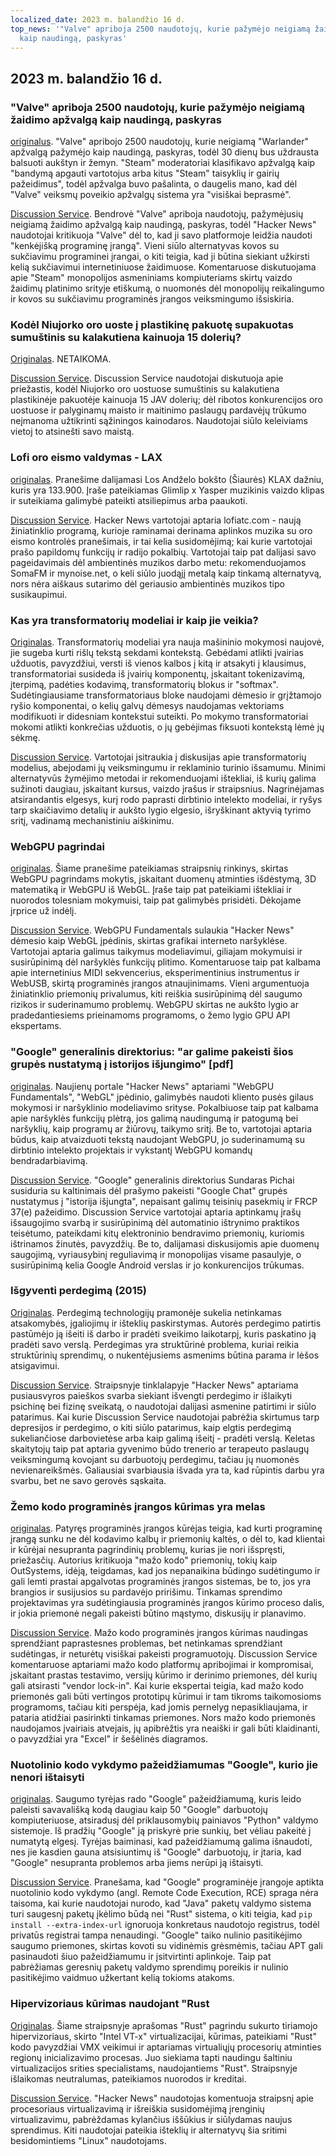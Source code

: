 ```yaml
---
localized_date: 2023 m. balandžio 16 d.
top_news: '"Valve" apriboja 2500 naudotojų, kurie pažymėjo neigiamą žaidimo apžvalgą
  kaip naudingą, paskyras'
---
```


## 2023 m. balandžio 16 d.

### "Valve" apriboja 2500 naudotojų, kurie pažymėjo neigiamą žaidimo apžvalgą kaip naudingą, paskyras

[originalus](https://tech.slashdot.org/story/23/04/14/175246/valve-restricts-accounts-of-2500-users-who-marked-a-negative-game-review-useful).
"Valve" apribojo 2500 naudotojų, kurie neigiamą "Warlander" apžvalgą pažymėjo kaip naudingą, paskyras, todėl 30 dienų bus uždrausta balsuoti aukštyn ir žemyn. "Steam" moderatoriai klasifikavo apžvalgą kaip "bandymą apgauti vartotojus arba kitus "Steam" taisyklių ir gairių pažeidimus", todėl apžvalga buvo pašalinta, o daugelis mano, kad dėl "Valve" veiksmų poveikio apžvalgų sistema yra "visiškai beprasmė".

[Discussion Service](http://news.ycombinator.com/item?id=35577895).
Bendrovė "Valve" apriboja naudotojų, pažymėjusių neigiamą žaidimo apžvalgą kaip naudingą, paskyras, todėl "Hacker News" naudotojai kritikuoja "Valve" dėl to, kad ji savo platformoje leidžia naudoti "kenkėjišką programinę įrangą". Vieni siūlo alternatyvas kovos su sukčiavimu programinei įrangai, o kiti teigia, kad ji būtina siekiant užkirsti kelią sukčiavimui internetiniuose žaidimuose. Komentaruose diskutuojama apie "Steam" monopolijos asmeniniams kompiuteriams skirtų vaizdo žaidimų platinimo srityje etiškumą, o nuomonės dėl monopolijų reikalingumo ir kovos su sukčiavimu programinės įrangos veiksmingumo išsiskiria.

### Kodėl Niujorko oro uoste į plastikinę pakuotę supakuotas sumuštinis su kalakutiena kainuoja 15 dolerių?

[Originalas](https://hellgatenyc.com/why-is-airport-turkey-sandwich-expensive).
NETAIKOMA.

[Discussion Service](http://news.ycombinator.com/item?id=35580847).
Discussion Service naudotojai diskutuoja apie priežastis, kodėl Niujorko oro uostuose sumuštinis su kalakutiena plastikinėje pakuotėje kainuoja 15 JAV dolerių; dėl ribotos konkurencijos oro uostuose ir palyginamų maisto ir maitinimo paslaugų pardavėjų trūkumo neįmanoma užtikrinti sąžiningos kainodaros. Naudotojai siūlo keleiviams vietoj to atsinešti savo maistą.

### Lofi oro eismo valdymas - LAX

[originalas](https://www.lofiatc.com/?icao=KLAX).
Pranešime dalijamasi Los Andželo bokšto (Šiaurės) KLAX dažniu, kuris yra 133.900. Įraše pateikiamas Glimlip x Yasper muzikinis vaizdo klipas ir suteikiama galimybė pateikti atsiliepimus arba paaukoti.

[Discussion Service](http://news.ycombinator.com/item?id=35583228).
Hacker News vartotojai aptaria lofiatc.com - naują žiniatinklio programą, kurioje raminamai derinama aplinkos muzika su oro eismo kontrolės pranešimais, ir tai kelia susidomėjimą; kai kurie vartotojai prašo papildomų funkcijų ir radijo pokalbių. Vartotojai taip pat dalijasi savo pageidavimais dėl ambientinės muzikos darbo metu: rekomenduojamos SomaFM ir mynoise.net, o keli siūlo juodąjį metalą kaip tinkamą alternatyvą, nors nėra aiškaus sutarimo dėl geriausio ambientinės muzikos tipo susikaupimui.

### Kas yra transformatorių modeliai ir kaip jie veikia?

[Originalas](https://txt.cohere.ai/what-are-transformer-models/).
Transformatorių modeliai yra nauja mašininio mokymosi naujovė, jie sugeba kurti rišlų tekstą sekdami kontekstą. Gebėdami atlikti įvairias užduotis, pavyzdžiui, versti iš vienos kalbos į kitą ir atsakyti į klausimus, transformatoriai susideda iš įvairių komponentų, įskaitant tokenizavimą, įterpimą, padėties kodavimą, transformatorių blokus ir "softmax". Sudėtingiausiame transformatoriaus bloke naudojami dėmesio ir grįžtamojo ryšio komponentai, o kelių galvų dėmesys naudojamas vektoriams modifikuoti ir didesniam kontekstui suteikti. Po mokymo transformatoriai mokomi atlikti konkrečias užduotis, o jų gebėjimas fiksuoti kontekstą lėmė jų sėkmę.

[Discussion Service](http://news.ycombinator.com/item?id=35576918).
Vartotojai įsitraukia į diskusijas apie transformatorių modelius, abejodami jų veiksmingumu ir reklaminio turinio išsamumu. Minimi alternatyvūs žymėjimo metodai ir rekomenduojami ištekliai, iš kurių galima sužinoti daugiau, įskaitant kursus, vaizdo įrašus ir straipsnius. Nagrinėjamas atsirandantis elgesys, kurį rodo paprasti dirbtinio intelekto modeliai, ir ryšys tarp skaičiavimo detalių ir aukšto lygio elgesio, išryškinant aktyvią tyrimo sritį, vadinamą mechanistiniu aiškinimu.

### WebGPU pagrindai

[originalas](https://webgpufundamentals.org/).
Šiame pranešime pateikiamas straipsnių rinkinys, skirtas WebGPU pagrindams mokytis, įskaitant duomenų atminties išdėstymą, 3D matematiką ir WebGPU iš WebGL. Įraše taip pat pateikiami ištekliai ir nuorodos tolesniam mokymuisi, taip pat galimybės prisidėti. Dėkojame jrprice už indėlį.

[Discussion Service](http://news.ycombinator.com/item?id=35579334).
WebGPU Fundamentals sulaukia "Hacker News" dėmesio kaip WebGL įpėdinis, skirtas grafikai interneto naršyklėse. Vartotojai aptaria galimus taikymus modeliavimui, giliajam mokymuisi ir susirūpinimą dėl naršyklės funkcijų plitimo. Komentaruose taip pat kalbama apie internetinius MIDI sekvencerius, eksperimentinius instrumentus ir WebUSB, skirtą programinės įrangos atnaujinimams. Vieni argumentuoja žiniatinklio priemonių privalumus, kiti reiškia susirūpinimą dėl saugumo rizikos ir suderinamumo problemų. WebGPU skirtas ne aukšto lygio ar pradedantiesiems prieinamoms programoms, o žemo lygio GPU API ekspertams.

### "Google" generalinis direktorius: "ar galime pakeisti šios grupės nustatymą į istorijos išjungimo" [pdf]

[originalas](https://ia601707.us.archive.org/28/items/gov.uscourts.cand.364454/gov.uscourts.cand.364454.385.0.pdf).
Naujienų portale "Hacker News" aptariami "WebGPU Fundamentals", "WebGL" įpėdinio, galimybės naudoti kliento pusės gilaus mokymosi ir naršyklinio modeliavimo srityse. Pokalbiuose taip pat kalbama apie naršyklės funkcijų plėtrą, jos galimą naudingumą ir patogumą bei naršyklių, kaip programų ar žiūrovų, taikymo sritį. Be to, vartotojai aptaria būdus, kaip atvaizduoti tekstą naudojant WebGPU, jo suderinamumą su dirbtinio intelekto projektais ir vykstantį WebGPU komandų bendradarbiavimą.

[Discussion Service](http://news.ycombinator.com/item?id=35585174).
"Google" generalinis direktorius Sundaras Pichai susiduria su kaltinimais dėl prašymo pakeisti "Google Chat" grupės nustatymus į "istorija išjungta", nepaisant galimų teisinių pasekmių ir FRCP 37(e) pažeidimo. Discussion Service vartotojai aptaria aptinkamų įrašų išsaugojimo svarbą ir susirūpinimą dėl automatinio ištrynimo praktikos teisėtumo, pateikdami kitų elektroninio bendravimo priemonių, kuriomis ištrinamos žinutės, pavyzdžių. Be to, dalijamasi diskusijomis apie duomenų saugojimą, vyriausybinį reguliavimą ir monopolijas visame pasaulyje, o susirūpinimą kelia Google Android verslas ir jo konkurencijos trūkumas.

### Išgyventi perdegimą (2015)

[Originalas](https://lifeofaudrey.com/essays/surviving_burnout.html).
Perdegimą technologijų pramonėje sukelia netinkamas atsakomybės, įgaliojimų ir išteklių paskirstymas. Autorės perdegimo patirtis pastūmėjo ją išeiti iš darbo ir pradėti sveikimo laikotarpį, kuris paskatino ją pradėti savo verslą. Perdegimas yra struktūrinė problema, kuriai reikia struktūrinių sprendimų, o nukentėjusiems asmenims būtina parama ir lėšos atsigavimui.

[Discussion Service](http://news.ycombinator.com/item?id=35577285).
Straipsnyje tinklalapyje "Hacker News" aptariama pusiausvyros paieškos svarba siekiant išvengti perdegimo ir išlaikyti psichinę bei fizinę sveikatą, o naudotojai dalijasi asmenine patirtimi ir siūlo patarimus. Kai kurie Discussion Service naudotojai pabrėžia skirtumus tarp depresijos ir perdegimo, o kiti siūlo patarimus, kaip elgtis perdegimą sukeliančiose darbovietėse arba kaip galimą išeitį - pradėti verslą. Keletas skaitytojų taip pat aptaria gyvenimo būdo trenerio ar terapeuto paslaugų veiksmingumą kovojant su darbuotojų perdegimu, tačiau jų nuomonės nevienareikšmės. Galiausiai svarbiausia išvada yra ta, kad rūpintis darbu yra svarbu, bet ne savo gerovės sąskaita.

### Žemo kodo programinės įrangos kūrimas yra melas

[originalas](https://jaylittle.com/post/view/2023/4/low-code-software-development-is-a-lie).
Patyręs programinės įrangos kūrėjas teigia, kad kurti programinę įrangą sunku ne dėl kodavimo kalbų ir priemonių kaltės, o dėl to, kad klientai ir kūrėjai nesupranta pagrindinių problemų, kurias jie nori išspręsti, priežasčių. Autorius kritikuoja "mažo kodo" priemonių, tokių kaip OutSystems, idėją, teigdamas, kad jos nepanaikina būdingo sudėtingumo ir gali lemti prastai apgalvotas programinės įrangos sistemas, be to, jos yra brangios ir susijusios su pardavėjo pririšimu. Tinkamas sprendimo projektavimas yra sudėtingiausia programinės įrangos kūrimo proceso dalis, ir jokia priemonė negali pakeisti būtino mąstymo, diskusijų ir planavimo.

[Discussion Service](http://news.ycombinator.com/item?id=35578240).
Mažo kodo programinės įrangos kūrimas naudingas sprendžiant paprastesnes problemas, bet netinkamas sprendžiant sudėtingas, ir neturėtų visiškai pakeisti programuotojų. Discussion Service komentaruose aptariami mažo kodo platformų apribojimai ir kompromisai, įskaitant prastas testavimo, versijų kūrimo ir derinimo priemones, dėl kurių gali atsirasti "vendor lock-in". Kai kurie ekspertai teigia, kad mažo kodo priemonės gali būti vertingos prototipų kūrimui ir tam tikroms taikomosioms programoms, tačiau kiti perspėja, kad jomis pernelyg nepasikliaujama, ir pataria atidžiai pasirinkti tinkamas priemones. Nors mažo kodo priemonės naudojamos įvairiais atvejais, jų apibrėžtis yra neaiški ir gali būti klaidinanti, o pavyzdžiai yra "Excel" ir šešėlinės diagramos.

### Nuotolinio kodo vykdymo pažeidžiamumas "Google", kurio jie nenori ištaisyti

[originalas](https://giraffesecurity.dev/posts/google-remote-code-execution/).
Saugumo tyrėjas rado "Google" pažeidžiamumą, kuris leido paleisti savavališką kodą daugiau kaip 50 "Google" darbuotojų kompiuteriuose, atsiradusį dėl priklausomybių painiavos "Python" valdymo sistemoje. Iš pradžių "Google" ją priskyrė prie sunkių, bet vėliau pakeitė į numatytą elgesį. Tyrėjas baiminasi, kad pažeidžiamumą galima išnaudoti, nes jie kasdien gauna atsisiuntimų iš "Google" darbuotojų, ir įtaria, kad "Google" nesupranta problemos arba jiems nerūpi ją ištaisyti.

[Discussion Service](http://news.ycombinator.com/item?id=35581532).
Pranešama, kad "Google" programinėje įrangoje aptikta nuotolinio kodo vykdymo (angl. Remote Code Execution, RCE) spraga nėra taisoma, kai kurie naudotojai nurodo, kad "Java" paketų valdymo sistema turi saugesnį paketų įkėlimo būdą nei "Rust" sistema, o kiti teigia, kad `pip install --extra-index-url` ignoruoja konkretaus naudotojo registrus, todėl privatūs registrai tampa nenaudingi. "Google" taiko nulinio pasitikėjimo saugumo priemones, skirtas kovoti su vidinėmis grėsmėmis, tačiau APT gali pasinaudoti šiuo pažeidžiamumu ir įsitvirtinti aplinkoje. Taip pat pabrėžiamas geresnių paketų valdymo sprendimų poreikis ir nulinio pasitikėjimo vaidmuo užkertant kelią tokioms atakoms.

### Hipervizoriaus kūrimas naudojant "Rust

[Originalas](https://memn0ps.github.io/hypervisor-development-in-rust-part-1/).
Šiame straipsnyje aprašomas "Rust" pagrindu sukurto tiriamojo hipervizoriaus, skirto "Intel VT-x" virtualizacijai, kūrimas, pateikiami "Rust" kodo pavyzdžiai VMX veikimui ir aptariamas virtualiųjų procesorių atminties regionų inicializavimo procesas. Juo siekiama tapti naudingu šaltiniu virtualizacijos srities specialistams, naudojantiems "Rust". Straipsnyje išlaikomas neutralumas, pateikiamos nuorodos ir kreditai.

[Discussion Service](http://news.ycombinator.com/item?id=35579876).
"Hacker News" naudotojas komentuoja straipsnį apie procesoriaus virtualizavimą ir išreiškia susidomėjimą įrenginių virtualizavimu, pabrėždamas kylančius iššūkius ir siūlydamas naujus sprendimus. Kiti naudotojai pateikia išteklių ir alternatyvų šia sritimi besidomintiems "Linux" naudotojams.

</Steps>
